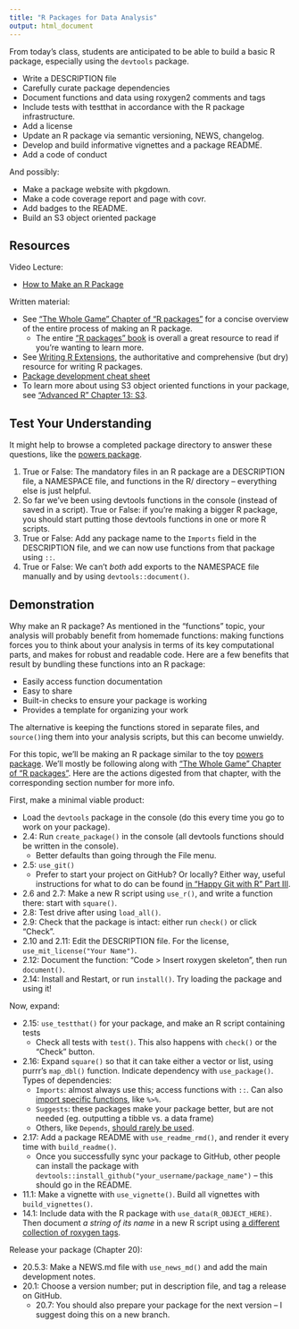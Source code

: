 ```yaml
---
title: "R Packages for Data Analysis"
output: html_document
---
```


From today's class, students are anticipated to be able to build a basic R package, especially using the `devtools` package. 

- Write a DESCRIPTION file
- Carefully curate package dependencies
- Document functions and data using roxygen2 comments and tags
- Include tests with testthat in accordance with the R package infrastructure.
- Add a license
- Update an R package via semantic versioning, NEWS, changelog.
- Develop and build informative vignettes and a package README.
- Add a code of conduct

And possibly:

- Make a package website with pkgdown.
- Make a code coverage report and page with covr.
- Add badges to the README.
- Build an S3 object oriented package


## Resources

Video Lecture:

- [How to Make an R Package](https://www.youtube.com/watch?v=SGh_t7zlC7U)

Written material:

- See ["The Whole Game" Chapter of "R packages"](https://r-pkgs.org/whole-game.html) for a concise overview of the entire process of making an R package.
    - The entire ["R packages" book](https://r-pkgs.org/index.html) is overall a great resource to read if you're wanting to learn more. 
- See [Writing R Extensions](https://cran.r-project.org/doc/manuals/R-exts.html), the authoritative and comprehensive (but dry) resource for writing R packages.
- [Package development cheat sheet](https://rawgit.com/rstudio/cheatsheets/master/package-development.pdf)
- To learn more about using S3 object oriented functions in your package, see ["Advanced R" Chapter 13: S3](https://adv-r.hadley.nz/s3.html).

## Test Your Understanding

It might help to browse a completed package directory to answer these questions, like the [powers package](https://github.com/vincenzocoia/powers).

1. True or False: The mandatory files in an R package are a DESCRIPTION file, a NAMESPACE file, and functions in the R/ directory -- everything else is just helpful.
2. So far we've been using devtools functions in the console (instead of saved in a script). True or False: if you're making a bigger R package, you should start putting those devtools functions in one or more R scripts.
3. True or False: Add any package name to the `Imports` field in the DESCRIPTION file, and we can now use functions from that package using `::`.
4. True or False: We can't *both* add exports to the NAMESPACE file manually and by using `devtools::document()`. 


## Demonstration

Why make an R package? As mentioned in the "functions" topic, your analysis will probably benefit from homemade functions: making functions forces you to think about your analysis in terms of its key computational parts, and makes for robust and readable code. Here are a few benefits that result by bundling these functions into an R package:

- Easily access function documentation
- Easy to share
- Built-in checks to ensure your package is working
- Provides a template for organizing your work

The alternative is keeping the functions stored in separate files, and `source()`ing them into your analysis scripts, but this can become unwieldy. 

For this topic, we'll be making an R package similar to the toy [powers package](https://github.com/vincenzocoia/powers). We'll mostly be following along with ["The Whole Game" Chapter of "R packages"](https://r-pkgs.org/whole-game.html). Here are the actions digested from that chapter, with the corresponding section number for more info. 

First, make a minimal viable product:

- Load the `devtools` package in the console (do this every time you go to work on your package).
- 2.4: Run `create_package()` in the console (all devtools functions should be written in the console).
  - Better defaults than going through the File menu.
- 2.5: `use_git()`
  - Prefer to start your project on GitHub? Or locally? Either way, useful instructions for what to do can be found [in "Happy Git with R" Part III](https://happygitwithr.com/usage-intro.html).
- 2.6 and 2.7: Make a new R script using `use_r()`, and write a function there: start with `square()`.
- 2.8: Test drive after using `load_all()`.
- 2.9: Check that the package is intact: either run `check()` or click "Check".
- 2.10 and 2.11: Edit the DESCRIPTION file. For the license, `use_mit_license("Your Name")`. 
- 2.12: Document the function: "Code > Insert roxygen skeleton", then run `document()`.
- 2.14: Install and Restart, or run `install()`. Try loading the package and using it!

Now, expand:

- 2.15: `use_testthat()` for your package, and make an R script containing tests 
  - Check all tests with `test()`. This also happens with `check()` or the "Check" button.
- 2.16: Expand `square()` so that it can take either a vector or list, using purrr's `map_dbl()` function. Indicate dependency with `use_package()`. Types of dependencies:
  - `Imports`: almost always use this; access functions with `::`. Can also [import specific functions](https://r-pkgs.org/namespace.html#import-r), like `%>%`.
  - `Suggests`: these packages make your package better, but are not needed (eg. outputting a tibble vs. a data frame)
  - Others, like `Depends`, [should rarely be used](https://r-pkgs.org/namespace.html#search-path).
- 2.17: Add a package README with `use_readme_rmd()`, and render it every time with `build_readme()`.
  - Once you successfully sync your package to GitHub, other people can install the package with `devtools::install_github("your_username/package_name")` -- this should go in the README.
- 11.1: Make a vignette with `use_vignette()`. Build all vignettes with `build_vignettes()`.
- 14.1: Include data with the R package with `use_data(R_OBJECT_HERE)`. Then document _a string of its name_ in a new R script using [a different collection of roxygen tags](https://r-pkgs.org/data.html#documenting-data).

Release your package (Chapter 20):

- 20.5.3: Make a NEWS.md file with `use_news_md()` and add the main development notes.  
- 20.1: Choose a version number; put in description file, and tag a release on GitHub.
  - 20.7: You should also prepare your package for the next version -- I suggest doing this on a new branch.